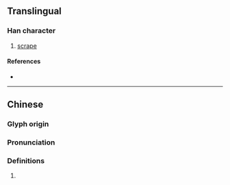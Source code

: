 {{character info}}
==Translingual==

===Han character===
{{Han char|rn=64|rad=手|as=13|sn=16|four=54027|canj=QTAV|ids=⿰扌葛}}

# [[scrape]]

====References====
* {{Han ref|kx=0459.060|dkj=12833|dj=0808.050|hdz=31954.020|uh=64D6|ud=25814|bh=E9A5|bd=59813}}

----

==Chinese==
{{zh-forms}}

===Glyph origin===
{{Han etym}}

===Pronunciation===
{{zh-pron
|m=kā,yè
|c=kaa1,kat6
|mc=y
|oc=y
|cat=
}}

===Definitions===
{{zh-hanzi}}

# {{rfdef|zh}}